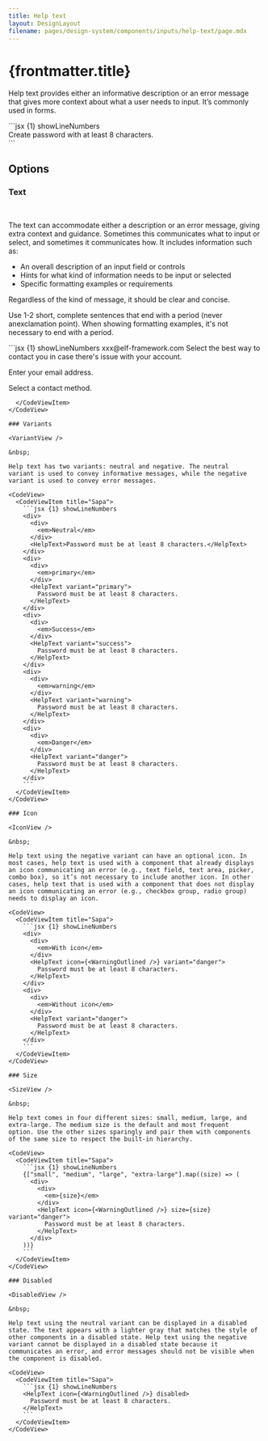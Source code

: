 ```yaml
---
title: Help text
layout: DesignLayout
filename: pages/design-system/components/inputs/help-text/page.mdx
---
```



# {frontmatter.title}

Help text provides either an informative description or an error message that gives more context about what a user needs to input. It’s commonly used in forms.

<MainView />

<CodeView>
  <CodeViewItem title="Sapa">
    ```jsx {1} showLineNumbers
    <div style={{ textAlign: "left", width: 300 }}>
      <InputEditor value="sample text" />
      <HelpText variant="danger">
        Create password with at least 8 characters.
      </HelpText>
    </div>
    ```
  </CodeViewItem>
</CodeView>

## Options

### Text

<OptionsView />

&nbsp;

The text can accommodate either a description or an error message,
giving extra context and guidance. Sometimes this communicates what
to input or select, and sometimes it communicates how. It includes
information such as:

- An overall description of an input field or controls
- Hints for what kind of information needs to be input or selected
- Specific formatting examples or requirements

Regardless of the kind of message, it should be clear and concise.

Use 1-2 short, complete sentences that end with a period (never anexclamation point).
When showing formatting examples, it's not
necessary to end with a period.

<CodeView>
  <CodeViewItem title="Sapa">
```jsx {1} showLineNumbers
<HelpText>xxx@elf-framework.com</HelpText>

<HelpText>
  Select the best way to contact you in case there's issue with your account.
</HelpText>

<HelpText variant="danger">Enter your email address.</HelpText>

<HelpText variant="danger"> Select a contact method.</HelpText>
```
  </CodeViewItem>
</CodeView>

### Variants

<VariantView />

&nbsp;

Help text has two variants: neutral and negative. The neutral
variant is used to convey informative messages, while the negative
variant is used to convey error messages.

<CodeView>
  <CodeViewItem title="Sapa">
    ```jsx {1} showLineNumbers
    <div>
      <div>
        <em>Neutral</em>
      </div>
      <HelpText>Password must be at least 8 characters.</HelpText>
    </div>
    <div>
      <div>
        <em>primary</em>
      </div>
      <HelpText variant="primary">
        Password must be at least 8 characters.
      </HelpText>
    </div>
    <div>
      <div>
        <em>Success</em>
      </div>
      <HelpText variant="success">
        Password must be at least 8 characters.
      </HelpText>
    </div>
    <div>
      <div>
        <em>warning</em>
      </div>
      <HelpText variant="warning">
        Password must be at least 8 characters.
      </HelpText>
    </div>
    <div>
      <div>
        <em>Danger</em>
      </div>
      <HelpText variant="danger">
        Password must be at least 8 characters.
      </HelpText>
    </div>
    ```
  </CodeViewItem>
</CodeView>

### Icon

<IconView />

&nbsp;

Help text using the negative variant can have an optional icon. In
most cases, help text is used with a component that already displays
an icon communicating an error (e.g., text field, text area, picker,
combo box), so it’s not necessary to include another icon. In other
cases, help text that is used with a component that does not display
an icon communicating an error (e.g., checkbox group, radio group)
needs to display an icon.

<CodeView>
  <CodeViewItem title="Sapa">
    ```jsx {1} showLineNumbers
    <div>
      <div>
        <em>With icon</em>
      </div>
      <HelpText icon={<WarningOutlined />} variant="danger">
        Password must be at least 8 characters.
      </HelpText>
    </div>
    <div>
      <div>
        <em>Without icon</em>
      </div>
      <HelpText variant="danger">
        Password must be at least 8 characters.
      </HelpText>
    </div>
    ```
  </CodeViewItem>
</CodeView>

### Size

<SizeView />

&nbsp;

Help text comes in four different sizes: small, medium, large, and
extra-large. The medium size is the default and most frequent
option. Use the other sizes sparingly and pair them with components
of the same size to respect the built-in hierarchy.

<CodeView>
  <CodeViewItem title="Sapa">
    ```jsx {1} showLineNumbers
    {["small", "medium", "large", "extra-large"].map((size) => (
      <div>
        <div>
          <em>{size}</em>
        </div>
        <HelpText icon={<WarningOutlined />} size={size} variant="danger">
          Password must be at least 8 characters.
        </HelpText>
      </div>
    ))}
    ```
  </CodeViewItem>
</CodeView>

### Disabled

<DisabledView />

&nbsp;

Help text using the neutral variant can be displayed in a disabled
state. The text appears with a lighter gray that matches the style of
other components in a disabled state. Help text using the negative
variant cannot be displayed in a disabled state because it
communicates an error, and error messages should not be visible when
the component is disabled.

<CodeView>
  <CodeViewItem title="Sapa">
    ```jsx {1} showLineNumbers
    <HelpText icon={<WarningOutlined />} disabled>
      Password must be at least 8 characters.
    </HelpText>
    ```
  </CodeViewItem>
</CodeView>
